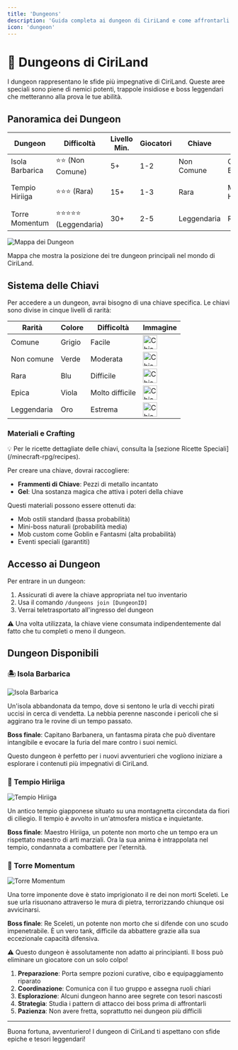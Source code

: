```yaml
---
title: 'Dungeons'
description: 'Guida completa ai dungeon di CiriLand e come affrontarli'
icon: 'dungeon'
---
```


# 🏰 Dungeons di CiriLand

I dungeon rappresentano le sfide più impegnative di CiriLand. Queste aree speciali sono piene di nemici potenti, trappole insidiose e boss leggendari che metteranno alla prova le tue abilità.

## Panoramica dei Dungeon

<Tabs>
  <Tab title="Tabella Comparativa">
    <table>
      <thead>
        <tr>
          <th>Dungeon</th>
          <th>Difficoltà</th>
          <th>Livello Min.</th>
          <th>Giocatori</th>
          <th>Chiave</th>
          <th>Boss</th>
          <th>Ricompensa Principale</th>
        </tr>
      </thead>
      <tbody>
        <tr>
          <td>Isola Barbarica</td>
          <td>⭐⭐ (Non Comune)</td>
          <td>5+</td>
          <td>1-2</td>
          <td>Non Comune</td>
          <td>Capitano Barbanera</td>
          <td>Cappello da Pirata</td>
        </tr>
        <tr>
          <td>Tempio Hiriiga</td>
          <td>⭐⭐⭐ (Rara)</td>
          <td>15+</td>
          <td>1-3</td>
          <td>Rara</td>
          <td>Maestro Hiriiga</td>
          <td>Katana "Lama di Hiriiga"</td>
        </tr>
        <tr>
          <td>Torre Momentum</td>
          <td>⭐⭐⭐⭐⭐ (Leggendaria)</td>
          <td>30+</td>
          <td>2-5</td>
          <td>Leggendaria</td>
          <td>Re Sceleti</td>
          <td>Set "Ossa del Re"</td>
        </tr>
      </tbody>
    </table>
  </Tab>
  <Tab title="Mappa Dungeon">
    <Frame>
      <img src="/images/minecraft-rpg/dungeon-map.png" alt="Mappa dei Dungeon" />
    </Frame>
    <p>Mappa che mostra la posizione dei tre dungeon principali nel mondo di CiriLand.</p>
  </Tab>
</Tabs>

## Sistema delle Chiavi

Per accedere a un dungeon, avrai bisogno di una chiave specifica. Le chiavi sono divise in cinque livelli di rarità:

<table>
  <thead>
    <tr>
      <th>Rarità</th>
      <th>Colore</th>
      <th>Difficoltà</th>
      <th>Immagine</th>
    </tr>
  </thead>
  <tbody>
    <tr>
      <td>Comune</td>
      <td>Grigio</td>
      <td>Facile</td>
      <td><img src="/images/minecraft-rpg/common-key.png" alt="Chiave Comune" width="32"/></td>
    </tr>
    <tr>
      <td>Non comune</td>
      <td>Verde</td>
      <td>Moderata</td>
      <td><img src="/images/minecraft-rpg/uncommon-key.png" alt="Chiave Non Comune" width="32"/></td>
    </tr>
    <tr>
      <td>Rara</td>
      <td>Blu</td>
      <td>Difficile</td>
      <td><img src="/images/minecraft-rpg/rare-key.png" alt="Chiave Rara" width="32"/></td>
    </tr>
    <tr>
      <td>Epica</td>
      <td>Viola</td>
      <td>Molto difficile</td>
      <td><img src="/images/minecraft-rpg/epic-key.png" alt="Chiave Epica" width="32"/></td>
    </tr>
    <tr>
      <td>Leggendaria</td>
      <td>Oro</td>
      <td>Estrema</td>
      <td><img src="/images/minecraft-rpg/legendary-key.png" alt="Chiave Leggendaria" width="32"/></td>
    </tr>
  </tbody>
</table>

### Materiali e Crafting

<Tip>
💡 Per le ricette dettagliate delle chiavi, consulta la [sezione Ricette Speciali](/minecraft-rpg/recipes).
</Tip>

Per creare una chiave, dovrai raccogliere:
- **Frammenti di Chiave**: Pezzi di metallo incantato
- **Gel**: Una sostanza magica che attiva i poteri della chiave

Questi materiali possono essere ottenuti da:
- Mob ostili standard (bassa probabilità)
- Mini-boss naturali (probabilità media)
- Mob custom come Goblin e Fantasmi (alta probabilità)
- Eventi speciali (garantiti)

## Accesso ai Dungeon

Per entrare in un dungeon:
1. Assicurati di avere la chiave appropriata nel tuo inventario
2. Usa il comando `/dungeons join [DungeonID]`
3. Verrai teletrasportato all'ingresso del dungeon

<Warning>
⚠️ Una volta utilizzata, la chiave viene consumata indipendentemente dal fatto che tu completi o meno il dungeon.
</Warning>

## Dungeon Disponibili

### 🏝️ Isola Barbarica

<Frame>
  <img src="/images/minecraft-rpg/barbaric-island.png" alt="Isola Barbarica" />
</Frame>

Un'isola abbandonata da tempo, dove si sentono le urla di vecchi pirati uccisi in cerca di vendetta. La nebbia perenne nasconde i pericoli che si aggirano tra le rovine di un tempo passato.

**Boss finale**: Capitano Barbanera, un fantasma pirata che può diventare intangibile e evocare la furia del mare contro i suoi nemici.

<Note>
Questo dungeon è perfetto per i nuovi avventurieri che vogliono iniziare a esplorare i contenuti più impegnativi di CiriLand.
</Note>

### 🏯 Tempio Hiriiga

<Frame>
  <img src="/images/minecraft-rpg/hiriiga-temple.png" alt="Tempio Hiriiga" />
</Frame>

Un antico tempio giapponese situato su una montagnetta circondata da fiori di ciliegio. Il tempio è avvolto in un'atmosfera mistica e inquietante.

**Boss finale**: Maestro Hiriiga, un potente non morto che un tempo era un rispettato maestro di arti marziali. Ora la sua anima è intrappolata nel tempio, condannata a combattere per l'eternità.

### 🗼 Torre Momentum

<Frame>
  <img src="/images/minecraft-rpg/momentum-tower.png" alt="Torre Momentum" />
</Frame>

Una torre imponente dove è stato imprigionato il re dei non morti Sceleti. Le sue urla risuonano attraverso le mura di pietra, terrorizzando chiunque osi avvicinarsi.

**Boss finale**: Re Sceleti, un potente non morto che si difende con uno scudo impenetrabile. È un vero tank, difficile da abbattere grazie alla sua eccezionale capacità difensiva.

<Warning>
⚠️ Questo dungeon è assolutamente non adatto ai principianti. Il boss può eliminare un giocatore con un solo colpo!
</Warning>





1. **Preparazione**: Porta sempre pozioni curative, cibo e equipaggiamento riparato
2. **Coordinazione**: Comunica con il tuo gruppo e assegna ruoli chiari
3. **Esplorazione**: Alcuni dungeon hanno aree segrete con tesori nascosti
4. **Strategia**: Studia i pattern di attacco dei boss prima di affrontarli
5. **Pazienza**: Non avere fretta, soprattutto nei dungeon più difficili

---

Buona fortuna, avventuriero! I dungeon di CiriLand ti aspettano con sfide epiche e tesori leggendari!